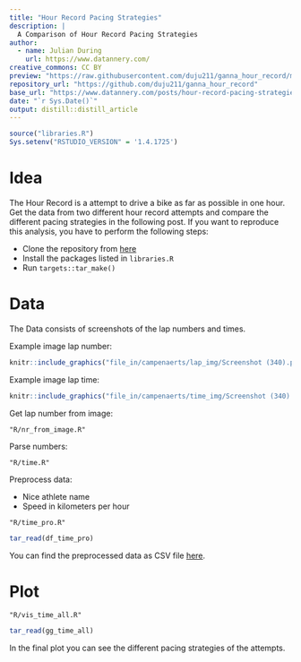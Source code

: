 ```yaml
---
title: "Hour Record Pacing Strategies"
description: |
  A Comparison of Hour Record Pacing Strategies
author:
  - name: Julian During 
    url: https://www.datannery.com/
creative_commons: CC BY
preview: "https://raw.githubusercontent.com/duju211/ganna_hour_record/master/file_out/gg_time_all.png"
repository_url: "https://github.com/duju211/ganna_hour_record"
base_url: "https://www.datannery.com/posts/hour-record-pacing-strategies/"
date: "`r Sys.Date()`"
output: distill::distill_article
---
```


```r
source("libraries.R")
Sys.setenv("RSTUDIO_VERSION" = '1.4.1725')
```

# Idea

The Hour Record is a attempt to drive a bike as far as possible in one hour.
Get the data from two different hour record attempts and compare the different
pacing strategies in the following post. If you want to reproduce this analysis,
you have to perform the following steps:

* Clone the repository from [here](`r tar_read(repo)`)
* Install the packages listed in `libraries.R`
* Run `targets::tar_make()`

# Data

The Data consists of screenshots of the lap numbers and times.

Example image lap number:

```r
knitr::include_graphics("file_in/campenaerts/lap_img/Screenshot (340).png")
```

Example image lap time:

```r
knitr::include_graphics("file_in/campenaerts/time_img/Screenshot (340).png")
```

Get lap number from image:

```embed
"R/nr_from_image.R"
```

Parse numbers:

```embed
"R/time.R"
```

Preprocess data:

* Nice athlete name
* Speed in kilometers per hour

```embed
"R/time_pro.R"
```


```r
tar_read(df_time_pro)
```

You can find the preprocessed data as CSV file [here](`r tar_read(csv_url)`).

# Plot

```embed
"R/vis_time_all.R"
```

```r
tar_read(gg_time_all)
```

In the final plot you can see the different pacing strategies of the attempts.